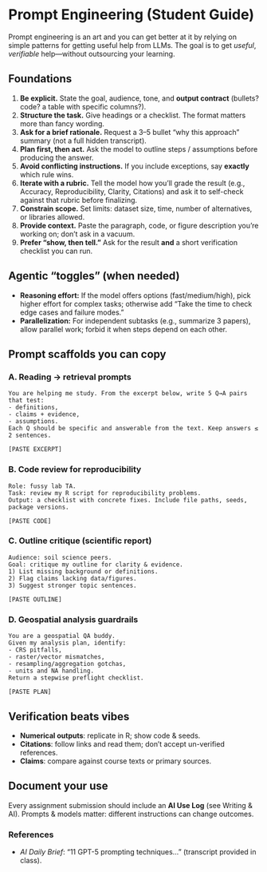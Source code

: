 # Prompt Engineering (Student Guide)

Prompt engineering is an art and you can get better at it by relying on simple patterns for getting useful help from LLMs. The goal is to get *useful*, *verifiable* help—without outsourcing your learning.

## Foundations 

1. **Be explicit.** State the goal, audience, tone, and **output contract** (bullets? code? a table with specific columns?).  
2. **Structure the task.** Give headings or a checklist. The format matters more than fancy wording.  
3. **Ask for a brief rationale.** Request a 3–5 bullet “why this approach” summary (not a full hidden transcript).  
4. **Plan first, then act.** Ask the model to outline steps / assumptions before producing the answer.  
5. **Avoid conflicting instructions.** If you include exceptions, say **exactly** which rule wins.  
6. **Iterate with a rubric.** Tell the model how you’ll grade the result (e.g., Accuracy, Reproducibility, Clarity, Citations) and ask it to self-check against that rubric before finalizing.  
7. **Constrain scope.** Set limits: dataset size, time, number of alternatives, or libraries allowed.  
8. **Provide context.** Paste the paragraph, code, or figure description you’re working on; don’t ask in a vacuum.  
9. **Prefer “show, then tell.”** Ask for the result **and** a short verification checklist you can run.

## Agentic “toggles” (when needed)

- **Reasoning effort:** If the model offers options (fast/medium/high), pick higher effort for complex tasks; otherwise add “Take the time to check edge cases and failure modes.”  
- **Parallelization:** For independent subtasks (e.g., summarize 3 papers), allow parallel work; forbid it when steps depend on each other.

## Prompt scaffolds you can copy

### A. Reading → retrieval prompts
```
You are helping me study. From the excerpt below, write 5 Q→A pairs that test:
- definitions,
- claims + evidence,
- assumptions.
Each Q should be specific and answerable from the text. Keep answers ≤ 2 sentences.

[PASTE EXCERPT]
```

### B. Code review for reproducibility
```
Role: fussy lab TA.
Task: review my R script for reproducibility problems.
Output: a checklist with concrete fixes. Include file paths, seeds, package versions.

[PASTE CODE]
```

### C. Outline critique (scientific report)
```
Audience: soil science peers.
Goal: critique my outline for clarity & evidence.
1) List missing background or definitions.
2) Flag claims lacking data/figures.
3) Suggest stronger topic sentences.

[PASTE OUTLINE]
```

### D. Geospatial analysis guardrails
```
You are a geospatial QA buddy.
Given my analysis plan, identify:
- CRS pitfalls,
- raster/vector mismatches,
- resampling/aggregation gotchas,
- units and NA handling.
Return a stepwise preflight checklist.

[PASTE PLAN]
```

## Verification beats vibes

- **Numerical outputs**: replicate in R; show code & seeds.  
- **Citations**: follow links and read them; don’t accept un-verified references.  
- **Claims**: compare against course texts or primary sources.

## Document your use

Every assignment submission should include an **AI Use Log** (see Writing & AI). Prompts & models matter: different instructions can change outcomes.

### References
- *AI Daily Brief*: “11 GPT-5 prompting techniques…” (transcript provided in class).
